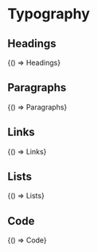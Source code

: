 


<Meta title="Foundations/Typography" />

# Typography

## Headings

<Canvas sourceState="shown">
  <Story name="Headings">{() => Headings}</Story>
</Canvas>

## Paragraphs

<Canvas sourceState="shown">
  <Story name="Paragraphs">{() => Paragraphs}</Story>
</Canvas>

## Links

<Canvas sourceState="shown">
  <Story
    name="Links"
    decorators={[QgContent]}
    parameters={{
      docs: {
        source: {
          code: Links,
        },
      },
    }}
  >
    {() => Links}
  </Story>
</Canvas>

## Lists

<Canvas sourceState="shown">
  <Story name="Lists">{() => Lists}</Story>
</Canvas>

## Code

<Canvas sourceState="shown">
  <Story name="Code">{() => Code}</Story>
</Canvas>
